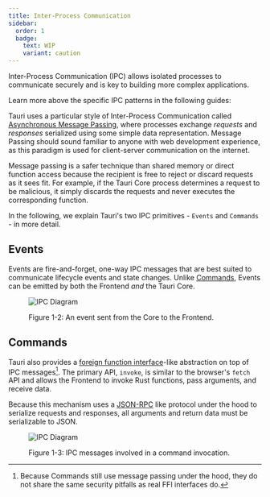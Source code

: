 ```yaml
---
title: Inter-Process Communication
sidebar:
  order: 1
  badge:
    text: WIP
    variant: caution
---
```



Inter-Process Communication (IPC) allows isolated processes to communicate securely and is key to building more complex applications.

Learn more above the specific IPC patterns in the following guides:

<CardGrid>
	<LinkCard
		title="Brownfield"
		href="/concepts/inter-process-communication/brownfield"
	/>
	<LinkCard
		title="Isolation"
		href="/concepts/inter-process-communication/isolation"
	/>
</CardGrid>

Tauri uses a particular style of Inter-Process Communication called [Asynchronous Message Passing], where processes exchange _requests_ and _responses_ serialized using some simple data representation. Message Passing should sound familiar to anyone with web development experience, as this paradigm is used for client-server communication on the internet.

Message passing is a safer technique than shared memory or direct function access because the recipient is free to reject or discard requests as it sees fit. For example, if the Tauri Core process determines a request to be malicious, it simply discards the requests and never executes the corresponding function.

In the following, we explain Tauri's two IPC primitives - `Events` and `Commands` - in more detail.

## Events

Events are fire-and-forget, one-way IPC messages that are best suited to communicate lifecycle events and state changes. Unlike [Commands](#commands), Events can be emitted by both the Frontend _and_ the Tauri Core.

<figure>

![IPC Diagram](../../../../assets/concepts/events.svg)

<figcaption>Figure 1-2: An event sent from the Core to the Frontend.</figcaption>
</figure>

## Commands

Tauri also provides a [foreign function interface]-like abstraction on top of IPC messages[^1]. The primary API, `invoke`, is similar to the browser's `fetch` API and allows the Frontend to invoke Rust functions, pass arguments, and receive data.

Because this mechanism uses a [JSON-RPC] like protocol under the hood to serialize requests and responses, all arguments and return data must be serializable to JSON.

<figure>

![IPC Diagram](../../../../assets/concepts/commands.svg)

<figcaption>Figure 1-3: IPC messages involved in a command invocation.</figcaption>
</figure>

[^1]: Because Commands still use message passing under the hood, they do not share the same security pitfalls as real FFI interfaces do.

[asynchronous message passing]: https://en.wikipedia.org/wiki/Message_passing#Asynchronous_message_passing
[json-rpc]: https://www.jsonrpc.org
[foreign function interface]: https://en.wikipedia.org/wiki/Foreign_function_interface
